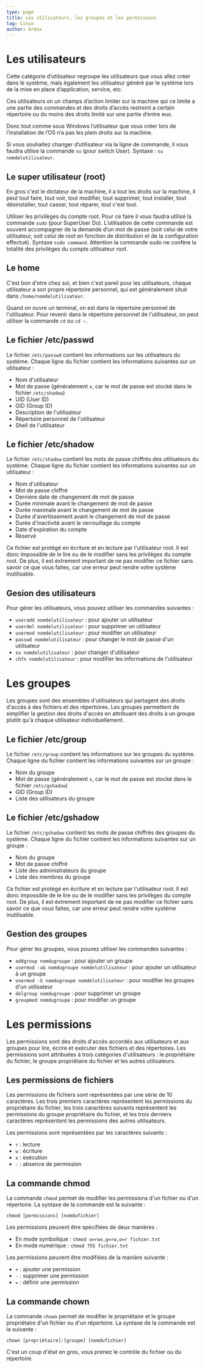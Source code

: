 ```yaml
---
type: page
title: Les utilisateurs, les groupes et les permissions
tag: Linux
author: Ardox
---
```


# Les utilisateurs

Cette catégorie d’utilisateur regroupe les utilisateurs que vous allez créer dans le système, mais également les utilisateur généré par le système lors de la mise en place d’application, service, etc.

Ces utilisateurs on un champs d’action limiter sur la machine qui ce limite a une partie des commandes et des droits d’accès restreint a certain répertoire ou du moins des droits limité sur une partie d’entre eux.

Donc tout comme sous Windows l’utilisateur que vous créer lors de l’installation de l’OS n’a pas les plein droits sur la machine.

Si vous souhaitez changer d’utilisateur via la ligne de commande, il vous faudra utilise la commande `su` (pour switch User). Syntaxe : `su nomdelutilisateur`.

## Le super utilisateur (root)

En gros c'est le dictateur de la machine, il a tout les droits sur la machine, il peut tout faire, tout voir, tout modifier, tout supprimer, tout installer, tout désinstaller, tout casser, tout réparer, tout c'est tout.

Utiliser les privilèges du compte root. Pour ce faire il vous faudra utilisé la commande `sudo` (pour SuperUser Do). L’utilisation de cette commande est souvent accompagner de la demande d’un mot de passe (soit celui de votre utilisateur, soit celui de root en fonction de distribution et de la configuration effectué). Syntaxe `sudo command`. Attention la commande sudo ne confère la totalité des privilèges du compte utilisateur root. 

## Le home 

C'est bon d'etre chez soi, et bien c'est pareil pour les utilisateurs, chaque utilisateur a son propre répertoire personnel, qui est généralement situé dans `/home/nomdelutilisateur`.

Quand on ouvre un terminal, on est dans le répertoire personnel de l'utilisateur. Pour revenir dans le répertoire personnel de l'utilisateur, on peut utiliser la commande `cd` ou `cd ~`.

## Le fichier /etc/passwd

Le fichier `/etc/passwd` contient les informations sur les utilisateurs du système. Chaque ligne du fichier contient les informations suivantes sur un utilisateur :

- Nom d'utilisateur
- Mot de passe (généralement `x`, car le mot de passe est stocké dans le fichier `/etc/shadow`)
- UID (User ID)
- GID (Group ID)
- Description de l'utilisateur
- Répertoire personnel de l'utilisateur
- Shell de l'utilisateur

## Le fichier /etc/shadow

Le fichier `/etc/shadow` contient les mots de passe chiffrés des utilisateurs du système. Chaque ligne du fichier contient les informations suivantes sur un utilisateur :

- Nom d'utilisateur
- Mot de passe chiffré
- Dernière date de changement de mot de passe
- Durée minimale avant le changement de mot de passe
- Durée maximale avant le changement de mot de passe
- Durée d'avertissement avant le changement de mot de passe
- Durée d'inactivité avant le verrouillage du compte
- Date d'expiration du compte
- Réservé

Ce fichier est protégé en écriture et en lecture par l'utilisateur root. Il est donc impossible de le lire ou de le modifier sans les privilèges du compte root.
De plus, il est éxtrement important de ne pas modifier ce fichier sans savoir ce que vous faites, car une erreur peut rendre votre système inutilisable.

## Gesion des utilisateurs

Pour gérer les utilisateurs, vous pouvez utiliser les commandes suivantes :

- `useradd nomdelutilisateur` : pour ajouter un utilisateur
- `userdel nomdelutilisateur` : pour supprimer un utilisateur
- `usermod nomdelutilisateur` : pour modifier un utilisateur
- `passwd nomdelutilisateur` : pour changer le mot de passe d'un utilisateur
- `su nomdelutilisateur` : pour changer d'utilisateur
- `chfn nomdelutilisateur` : pour modifier les informations de l'utilisateur

<div className="seperator" />

# Les groupes

Les groupes sont des ensembles d'utilisateurs qui partagent des droits d'accès à des fichiers et des répertoires. Les groupes permettent de simplifier 
la gestion des droits d'accès en attribuant des droits à un groupe plutôt qu'à chaque utilisateur individuellement.

## Le fichier /etc/group

Le fichier `/etc/group` contient les informations sur les groupes du système. Chaque ligne du fichier contient les informations suivantes sur un groupe :

- Nom du groupe
- Mot de passe (généralement `x`, car le mot de passe est stocké dans le fichier `/etc/gshadow`)
- GID (Group ID)
- Liste des utilisateurs du groupe

## Le fichier /etc/gshadow

Le fichier `/etc/gshadow` contient les mots de passe chiffrés des groupes du système. Chaque ligne du fichier contient les informations suivantes sur un groupe :

- Nom du groupe
- Mot de passe chiffré
- Liste des administrateurs du groupe
- Liste des membres du groupe

Ce fichier est protégé en écriture et en lecture par l'utilisateur root. Il est donc impossible de le lire ou de le modifier sans les privilèges du compte root.
De plus, il est éxtrement important de ne pas modifier ce fichier sans savoir ce que vous faites, car une erreur peut rendre votre système inutilisable.

## Gestion des groupes

Pour gérer les groupes, vous pouvez utiliser les commandes suivantes :

- `addgroup nomdugroupe` : pour ajouter un groupe
- `usermod -aG nomdugroupe nomdelutilisateur` : pour ajouter un utilisateur à un groupe
- `usermod -G nomdugroupe nomdelutilisateur` : pour modifier les groupes d'un utilisateur
- `delgroup nomdugroupe` : pour supprimer un groupe
- `groupmod nomdugroupe` : pour modifier un groupe

<div className="seperator" />

# Les permissions

Les permissions sont des droits d'accès accordés aux utilisateurs et aux groupes pour lire, écrire et exécuter des fichiers et des répertoires. 
Les permissions sont attribuées à trois catégories d'utilisateurs : le propriétaire du fichier, le groupe propriétaire du fichier et les autres utilisateurs.

## Les permissions de fichiers

Les permissions de fichiers sont représentées par une série de 10 caractères. Les trois premiers caractères représentent les permissions du propriétaire du fichier,
les trois caractères suivants représentent les permissions du groupe propriétaire du fichier, et les trois derniers caractères représentent les permissions des autres utilisateurs.

Les permissions sont représentées par les caractères suivants :

- `r` : lecture
- `w` : écriture
- `x` : exécution
- `-` : absence de permission

## La commande chmod

La commande `chmod` permet de modifier les permissions d'un fichier ou d'un répertoire. La syntaxe de la commande est la suivante :

`chmod [permissions] [nomdufichier]`

Les permissions peuvent être spécifiées de deux manières :

- En mode symbolique : `chmod u=rwx,g=rw,o=r fichier.txt`
- En mode numérique : `chmod 755 fichier.txt`

Les permissions peuvent être modifiées de la manière suivante :

- `+` : ajouter une permission
- `-` : supprimer une permission
- `=` : définir une permission

## La commande chown

La commande `chown` permet de modifier le propriétaire et le groupe propriétaire d'un fichier ou d'un répertoire. La syntaxe de la commande est la suivante :

`chown [propriétaire]:[groupe] [nomdufichier]`

C'est un coup d'état en gros, vous prenez le contrôle du fichier ou du répertoire.

<div className="seperator" />